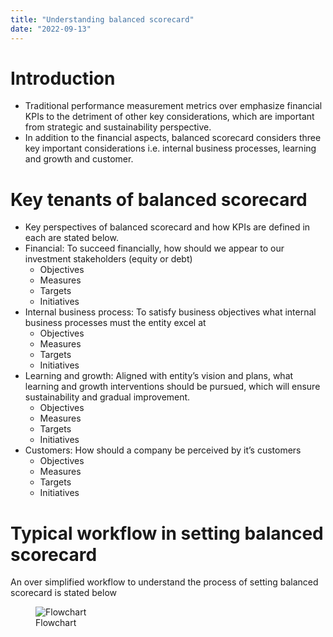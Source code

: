 ```yaml
---
title: "Understanding balanced scorecard"
date: "2022-09-13"
---
```


# Introduction

-   Traditional performance measurement metrics over emphasize financial KPIs to the detriment of other key considerations, which are important from strategic and sustainability perspective.
-   In addition to the financial aspects, balanced scorecard considers three key important considerations i.e. internal business processes, learning and growth and customer.

# Key tenants of balanced scorecard

-   Key perspectives of balanced scorecard and how KPIs are defined in each are stated below.
-   Financial: To succeed financially, how should we appear to our investment stakeholders (equity or debt)
    -   Objectives
    -   Measures
    -   Targets
    -   Initiatives
-   Internal business process: To satisfy business objectives what internal business processes must the entity excel at
    -   Objectives
    -   Measures
    -   Targets
    -   Initiatives
-   Learning and growth: Aligned with entity's vision and plans, what learning and growth interventions should be pursued, which will ensure sustainability and gradual improvement.
    -   Objectives
    -   Measures
    -   Targets
    -   Initiatives
-   Customers: How should a company be perceived by it's customers
    -   Objectives
    -   Measures
    -   Targets
    -   Initiatives

# Typical workflow in setting balanced scorecard

An over simplified workflow to understand the process of setting balanced scorecard is stated below

![Flowchart](images/balanced_scorecard.mmd.png)
